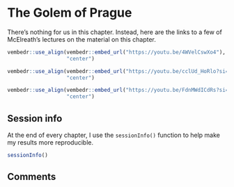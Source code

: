 # The Golem of Prague

There's nothing for us in this chapter. Instead, here are the links to a few of McElreath's lectures on the material on this chapter.

```r
vembedr::use_align(vembedr::embed_url("https://youtu.be/4WVelCswXo4"), 
                   "center")

vembedr::use_align(vembedr::embed_url("https://youtu.be/cclUd_HoRlo?si=qNucBCKnDUZC30Kv"), 
                   "center")

vembedr::use_align(vembedr::embed_url("https://youtu.be/FdnMWdICdRs?si=U9Bivx2f0wGQD2nh"), 
                   "center")
```

## Session info {-}

At the end of every chapter, I use the `sessionInfo()` function to help make my results more reproducible.

```r
sessionInfo()
```

## Comments {-}

